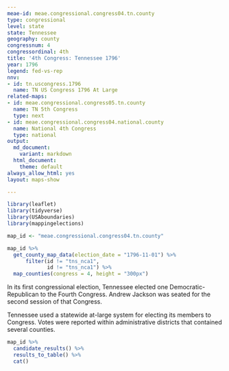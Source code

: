 ```yaml
---
meae-id: meae.congressional.congress04.tn.county
type: congressional
level: state
state: Tennessee
geography: county
congressnum: 4
congressordinal: 4th
title: '4th Congress: Tennessee 1796'
year: 1796
legend: fed-vs-rep
nnv:
- id: tn.uscongress.1796
  name: TN US Congress 1796 At Large
related-maps:
- id: meae.congressional.congress05.tn.county
  name: TN 5th Congress
  type: next
- id: meae.congressional.congress04.national.county
  name: National 4th Congress
  type: national
output:
  md_document:
    variant: markdown
  html_document:
    theme: default
always_allow_html: yes
layout: maps-show

---
```


```r
library(leaflet)
library(tidyverse)
library(USAboundaries)
library(mappingelections)

map_id <- "meae.congressional.congress04.tn.county"
```

<div class="map">

```r
map_id %>%
  get_county_map_data(election_date = "1796-11-01") %>%
      filter(id != "tns_nca1",
             id != "tns_nca1") %>% 
  map_counties(congress = 4, height = "300px")
```

</div>

In its first congressional election, Tennessee elected one Democratic-Republican to the Fourth Congress. Andrew Jackson was seated for the second session of that Congress.

Tennessee used a statewide at-large system for electing its members to Congress. Votes were reported within administrative districts that contained several counties.

<div class="results-table">

```r
map_id %>%
  candidate_results() %>%
  results_to_table() %>%
  cat()
```

</div>
